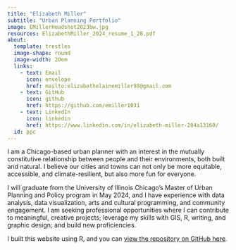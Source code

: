 ```yaml
---
title: "Elizabeth Miller"
subtitle: "Urban Planning Portfolio"
image: EMillerHeadshot2023bw.jpg
resources: ElizabethMiller_2024_resume_1_28.pdf
about:
  template: trestles
  image-shape: round
  image-width: 20em
  links:
    - text: Email
      icon: envelope
      href: mailto:elizabethelainemiller98@gmail.com
    - text: GitHub
      icon: github
      href: https://github.com/emiller1031
    - text: LinkedIn
      icon: linkedin
      href: https://www.linkedin.com/in/elizabeth-miller-204a13160/
  id: ppc
---
```


I am a Chicago-based urban planner with an interest in the mutually constitutive relationship between people and their environments, both built and natural. I believe our cities and towns can not only be more equitable, accessible, and climate-resilient, but also more fun for everyone.

I will graduate from the University of Illinois Chicago's Master of Urban Planning and Policy program in May 2024, and I have experience with data analysis, data visualization, arts and cultural programming, and community engagement. I am seeking professional opportunities where I can contribute to meaningful, creative projects; leverage my skills with GIS, R, writing, and graphic design; and build new proficiencies.

I built this website using R, and you can [view the repository on GitHub here](https://github.com/emiller1031/portfolio).
